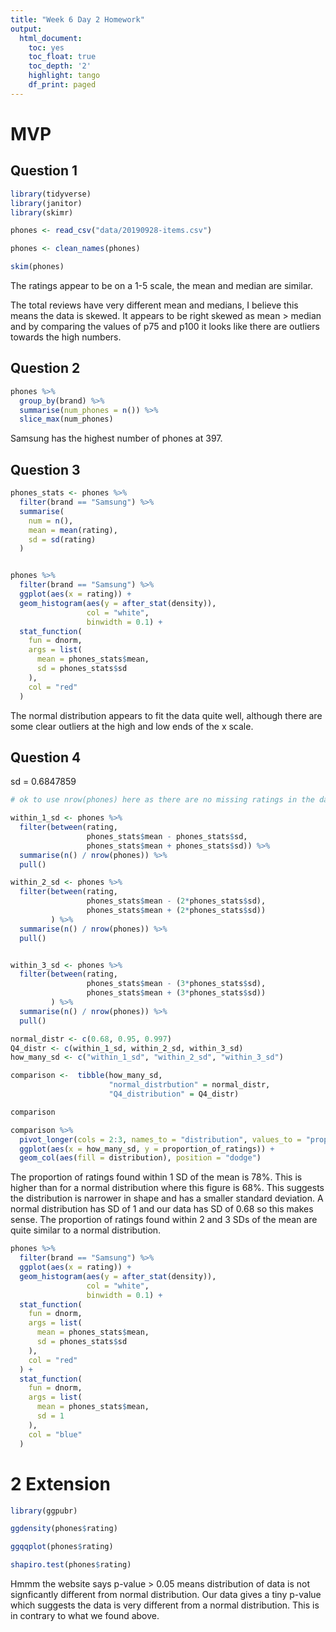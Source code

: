 ```yaml
---
title: "Week 6 Day 2 Homework"
output:
  html_document:
    toc: yes
    toc_float: true
    toc_depth: '2'
    highlight: tango
    df_print: paged
---
```


# MVP

## Question 1

```r
library(tidyverse)
library(janitor)
library(skimr)

phones <- read_csv("data/20190928-items.csv")

phones <- clean_names(phones)

skim(phones)
```

The ratings appear to be on a 1-5 scale, the mean and median are similar.

The total reviews have very different mean and medians, I believe this means the data is skewed. It appears to be right skewed as mean > median and by comparing the values of p75 and p100 it looks like there are outliers  towards the high numbers. 




## Question 2

```r
phones %>% 
  group_by(brand) %>% 
  summarise(num_phones = n()) %>% 
  slice_max(num_phones)
```
Samsung has the highest number of phones at 397. 


## Question 3

```r
phones_stats <- phones %>% 
  filter(brand == "Samsung") %>% 
  summarise(
    num = n(),
    mean = mean(rating), 
    sd = sd(rating)
  )


phones %>% 
  filter(brand == "Samsung") %>% 
  ggplot(aes(x = rating)) + 
  geom_histogram(aes(y = after_stat(density)),
                 col = "white", 
                 binwidth = 0.1) +
  stat_function(
    fun = dnorm, 
    args = list(
      mean = phones_stats$mean, 
      sd = phones_stats$sd
    ),
    col = "red"
  )
```

The normal distribution appears to fit the data quite well, although there are some clear outliers at the high and low ends of the x scale. 

## Question 4

sd = 0.6847859

```r
# ok to use nrow(phones) here as there are no missing ratings in the dataset

within_1_sd <- phones %>% 
  filter(between(rating, 
                 phones_stats$mean - phones_stats$sd, 
                 phones_stats$mean + phones_stats$sd)) %>% 
  summarise(n() / nrow(phones)) %>% 
  pull()

within_2_sd <- phones %>% 
  filter(between(rating, 
                 phones_stats$mean - (2*phones_stats$sd), 
                 phones_stats$mean + (2*phones_stats$sd))
         ) %>% 
  summarise(n() / nrow(phones)) %>% 
  pull()


within_3_sd <- phones %>% 
  filter(between(rating, 
                 phones_stats$mean - (3*phones_stats$sd), 
                 phones_stats$mean + (3*phones_stats$sd))
         ) %>% 
  summarise(n() / nrow(phones)) %>% 
  pull()

normal_distr <- c(0.68, 0.95, 0.997)
Q4_distr <- c(within_1_sd, within_2_sd, within_3_sd)
how_many_sd <- c("within_1_sd", "within_2_sd", "within_3_sd")

comparison <-  tibble(how_many_sd,
                      "normal_distrbution" = normal_distr, 
                      "Q4_distribution" = Q4_distr)

comparison
```


```r
comparison %>% 
  pivot_longer(cols = 2:3, names_to = "distribution", values_to = "proportion_of_ratings") %>% 
  ggplot(aes(x = how_many_sd, y = proportion_of_ratings)) +
  geom_col(aes(fill = distribution), position = "dodge")
```

The proportion of ratings found within 1 SD of the mean is 78%. This is higher than for a normal distribution where this figure is 68%. This suggests the distribution is narrower in shape and has a smaller standard deviation. 
A normal distribution has SD of 1 and our data has SD of 0.68 so this makes sense.
The proportion of ratings found within 2 and 3 SDs of the mean are quite similar to a normal distribution. 

```r
phones %>% 
  filter(brand == "Samsung") %>% 
  ggplot(aes(x = rating)) + 
  geom_histogram(aes(y = after_stat(density)),
                 col = "white", 
                 binwidth = 0.1) +
  stat_function(
    fun = dnorm, 
    args = list(
      mean = phones_stats$mean, 
      sd = phones_stats$sd
    ),
    col = "red"
  ) +
  stat_function(
    fun = dnorm, 
    args = list(
      mean = phones_stats$mean, 
      sd = 1
    ),
    col = "blue"
  ) 
```

# 2 Extension

```r
library(ggpubr)
```

```r
ggdensity(phones$rating)
```

```r
ggqqplot(phones$rating)
```

```r
shapiro.test(phones$rating)
```

Hmmm the website says p-value > 0.05 means distribution of data is not signficantly different from normal distribution. 
Our data gives a tiny p-value which suggests the data is very different from a normal distribution. This is in contrary to what we found above. 


